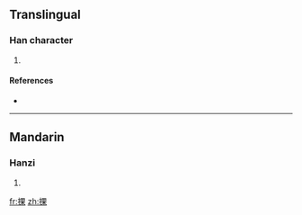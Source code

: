 ==Translingual==

===Han character===
{{Han char|rn=64|rad=手|as=08|sn=11|four=5609<sub>4</sub>|canj=手田木 (QWD), X手田木 (XQWD)}}

# {{defn|Han|sort=手08}}

====References====
* {{Han ref|kx=0435.140|dkj=12206|dj=0784.310|hdz=31896.060|uh=6370|ud=25456|bh=D5A6|bd=54694}}

----

==Mandarin==

===Hanzi===
{{cmn-hanzi|pin=[[quán]] ([[quan2]]), [[wǒ]] ([[wo3]])|wg=ch'üan<sup>2</sup>, wo<sup>3</sup>}}

# {{defn|Mandarin|sort=手08}}

[[fr:捰]]
[[zh:捰]]